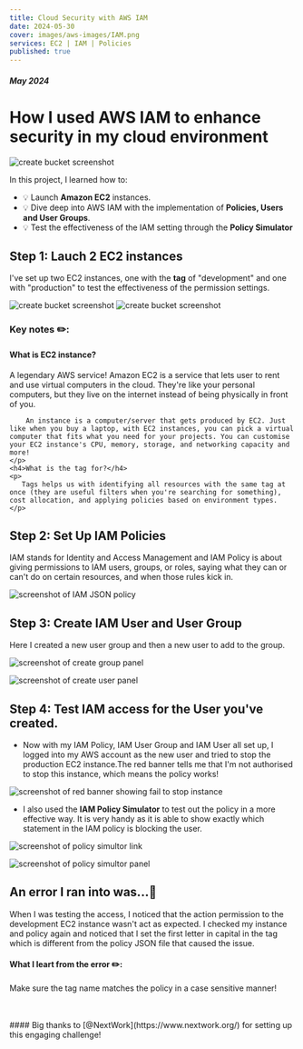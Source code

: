 ```yaml
---
title: Cloud Security with AWS IAM
date: 2024-05-30
cover: images/aws-images/IAM.png
services: EC2 | IAM | Policies
published: true
---
```


##### May 2024

# How I used AWS IAM to enhance security in my cloud environment

<img src="/images/aws-images/IAM/diagram.png" alt="create bucket screenshot" />

In this project, I learned how to:

-   💡 Launch **Amazon EC2** instances.
-   💡 Dive deep into AWS IAM with the implementation of **Policies, Users and User Groups**.
-   💡 Test the effectiveness of the IAM setting through the **Policy Simulator**

## Step 1: Lauch 2 EC2 instances

I've set up two EC2 instances, one with the **tag** of "development" and one with "production" to test the effectiveness of the permission settings.

<img
    src="/images/aws-images/IAM/instance-1-with-tag.png"
    alt="create bucket screenshot"
    className="img-small"
/>
<img
    src="/images/aws-images/IAM/instance-2-with-tag.png"
    alt="create bucket screenshot"
    className="img-small"
/>

<HighlightBlock color="#f9e4ff">
    <h3>Key notes ✏️:</h3>
    <h4>What is EC2 instance?</h4>
    <p>
        A legendary AWS service! Amazon EC2 is a service that lets user to rent
        and use virtual computers in the cloud. They're like your personal
        computers, but they live on the internet instead of being physically in
        front of you. 
        
        An instance is a computer/server that gets produced by EC2. Just like when you buy a laptop, with EC2 instances, you can pick a virtual computer that fits what you need for your projects. You can customise your EC2 instance's CPU, memory, storage, and networking capacity and more!
    </p>
    <h4>What is the tag for?</h4>
    <p>
       Tags helps us with identifying all resources with the same tag at once (they are useful filters when you're searching for something), cost allocation, and applying policies based on environment types. 
    </p>

</HighlightBlock>

## Step 2: Set Up IAM Policies

IAM stands for Identity and Access Management and IAM Policy is about giving permissions to IAM users, groups, or roles, saying what they can or can't do on certain resources, and when those rules kick in.

<img
    src="/images/aws-images/IAM/IAM-policy.png"
    alt="screenshot of IAM JSON policy"
/>

## Step 3: Create IAM User and User Group

Here I created a new user group and then a new user to add to the group.

<img
    src="/images/aws-images/IAM/create-group.png"
    alt="screenshot of create group panel"
/>

<img
    src="/images/aws-images/IAM/create-user.png"
    alt="screenshot of create user panel"
/>

## Step 4: Test IAM access for the User you've created.

-   Now with my IAM Policy, IAM User Group and IAM User all set up, I logged into my AWS account as the new user and tried to stop the production EC2 instance.The red banner tells me that I'm not authorised to stop this instance, which means the policy works!

<img
    src="/images/aws-images/IAM/fail-to-stop-screenshot.png"
    alt="screenshot of red banner showing fail to stop instance"
/>

-   I also used the **IAM Policy Simulator** to test out the policy in a more effective way. It is very handy as it is able to show exactly which statement in the IAM policy is blocking the user.

<img
    src="/images/aws-images/IAM/simulator-tool.png"
    alt="screenshot of policy simultor link"
    className="img-small"
/>

<img
    src="/images/aws-images/IAM/policy-simulator.png"
    alt="screenshot of policy simultor panel"
/>


## <span className="error-section">An error I ran into was...👀</span>

When I was testing the access, I noticed that the action permission to the development EC2 instance wasn't act as expected. I checked my instance and policy again and noticed that I set the first letter in capital in the tag which is different from the policy JSON file that caused the issue.

<HighlightBlock color="#f9e4ff">
    <h4>What I leart from the error ✏️:</h4>
    <p>Make sure the tag name matches the policy in a case sensitive manner!</p>
</HighlightBlock>

<br/>
<br/>
#### Big thanks to [@NextWork](https://www.nextwork.org/) for setting up this engaging challenge!

